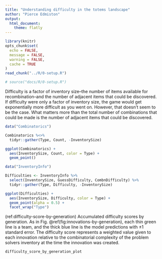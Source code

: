 ```yaml
---
title: "Understanding difficulty in the totems landscape"
author: "Pierce Edmiston"
output:
  html_document:
    theme: flatly
---
```


```r
library(knitr)
opts_chunk$set(
  echo = FALSE,
  message = FALSE,
  warning = FALSE,
  cache = TRUE
)
read_chunk("../R/0-setup.R")
```

```r
# source("docs/R/0-setup.R")
```

Difficulty is a factor of inventory size--the number of items available for
recombination--and the number of adjacent items that could be discovered. If
difficulty were only a factor of inventory size, the game would get
exponentially more difficult as you went on. However, that doesn't seem to be
the case. What matters more than the total number of combinations that could be
made is the number of adjacent items that could be discovered.

```r
data("Combinatorics")

Combinatorics %<>%
  tidyr::gather(Type, Count, -InventorySize)

ggplot(Combinatorics) +
  aes(InventorySize, Count, color = Type) +
  geom_point()
```

```r
data("InventoryInfo")

Difficulties <- InventoryInfo %>%
  select(InventorySize, GuessDifficulty, CombnDifficulty) %>%
  tidyr::gather(Type, Difficulty, -InventorySize)

ggplot(Difficulties) +
  aes(InventorySize, Difficulty, color = Type) +
  geom_point(alpha = 0.5) +
  facet_wrap("Type")
```

(ref:difficulty-score-by-generation) Accumulated difficulty scores by
generation. As in Fig. \@ref(fig:innovations-by-generation), each thin green
line is a team, and the thick blue line is the model predictions with ±1
standard error. The difficulty score represents a weighted value given to each
innovation relative to the combinatorial complexity of the problem solvers
inventory at the time the innovation was created.

```r
difficulty_score_by_generation_plot
```